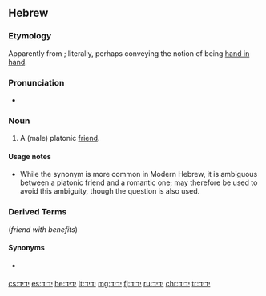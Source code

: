 ==Hebrew==

===Etymology===
Apparently from {{m|he|יָד||hand|sc=Hebr|tr=yad}}; literally, perhaps conveying the notion of being [[hand in hand]].

===Pronunciation===
* {{a|Modern Israeli}} {{IPA|/jaˈdid/|lang=he}}

===Noun===
{{he-noun|wv=יָדִיד|tr=yadíd|g=m|cons=יְדִיד|pl=יְדִידִים|f=יְדִידָה}}

# A (male) platonic [[friend]].

====Usage notes====
* While the synonym {{m|he|חָבֵר|sc=Hebr|tr=khavér}} is more common in Modern Hebrew, it is ambiguous between a platonic friend and a romantic one; {{m|he|יָדִיד}} may therefore be used to avoid this ambiguity, though the question {{l|he||חבר חבר או רק חבר?|tr=khaver khaver o rak khaver?|gloss=boyfriend-friend or just friend?}} is also used.

===Derived Terms===
{{l|he|יָזִיז|tr=yazíz}} (''friend with benefits'')

====Synonyms====
* {{sense|friend}} {{l|he|חָבֵר|tr=khavér|g=m}}

[[cs:ידיד]]
[[es:ידיד]]
[[he:ידיד]]
[[lt:ידיד]]
[[mg:ידיד]]
[[fj:ידיד]]
[[ru:ידיד]]
[[chr:ידיד]]
[[tr:ידיד]]